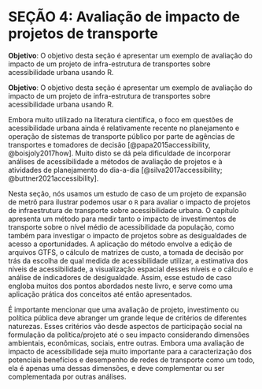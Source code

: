 # SEÇÃO 4: Avaliação de impacto de projetos de transporte

**Objetivo**: O objetivo desta seção é apresentar um exemplo de avaliação do impacto de um projeto de infra-estrutura de transportes sobre acessibilidade urbana usando R.

**Objetivo**: O objetivo desta seção é apresentar um exemplo de avaliação do impacto de um projeto de infra-estrutura de transportes sobre acessibilidade urbana usando R.

Embora muito utilizado na literatura científica, o foco em questões de acessibilidade urbana ainda é relativamente recente no planejamento e operação de sistemas de transporte público por parte de agências de transportes e tomadores de decisão [@papa2015accessibility, @boisjoly2017how]. Muito disto se dá pela dificuldade de incorporar análises de acessibilidade a métodos de avaliação de projetos e à atividades de planejamento do dia-a-dia [@silva2017accessibility; @buttner2021accessibility]. 

Nesta seção, nós usamos um estudo de caso de um projeto de expansão de metrô para ilustrar podemos usar o `R` para avaliar o impacto de projetos de infraestrutura de transporte sobre acessibilidade urbana. O capítulo apresenta um método para medir tanto o impacto de investimentos de transporte sobre o nível médio de acessibilidade da população, como também para investigar o impacto de projetos sobre as desigualdades de acesso a oportunidades. A aplicação do método envolve a edição de arquivos GTFS, o cálculo de matrizes de custo, a tomada de decisão por trás da escolha de qual medida de acessibilidade utilizar, a estimativa dos níveis de acessibilidade, a visualização espacial desses níveis e o cálculo e análise de indicadores de desigualdade. Assim, esse estudo de caso engloba muitos dos pontos abordados neste livro, e serve como uma aplicação prática dos conceitos até então apresentados.

É importante mencionar que uma avaliação de projeto, investimento ou política pública deve abranger um grande leque de critérios de diferentes naturezas. Esses critérios vão desde aspectos de participação social na formulação da política/projeto até o seu impacto considerando dimensões ambientais, econômicas, sociais, entre outras. Embora uma avaliação de impacto de acessibilidade seja muito importante para a caracterização dos potenciais benefícios e desempenho de redes de transporte como um todo, ela é apenas uma dessas dimensões, e deve complementar ou ser complementada por outras análises.
